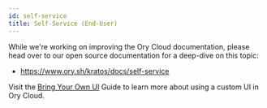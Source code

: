 ```yaml
---
id: self-service
title: Self-Service (End-User)
---
```


While we're working on improving the Ory Cloud documentation, please head over
to our open source documentation for a deep-dive on this topic:

- https://www.ory.sh/kratos/docs/self-service

Visit the
[Bring Your Own UI](https://www.ory.sh/docs/guides/bring-your-user-interface)
Guide to learn more about using a custom UI in Ory Cloud.
